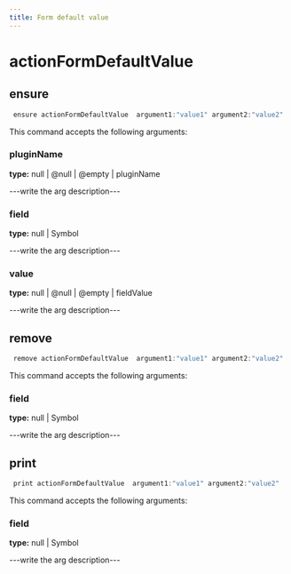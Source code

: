 ```yaml
---
title: Form default value
---
```


# actionFormDefaultValue

## ensure

```js filename="Terminal" copy
 ensure actionFormDefaultValue  argument1:"value1" argument2:"value2"
```

This command accepts the following arguments:

### pluginName
**type:** null | @null | @empty | pluginName

---write the arg description---

### field
**type:** null | Symbol

---write the arg description---

### value
**type:** null | @null | @empty | fieldValue

---write the arg description---


## remove

```js filename="Terminal" copy
 remove actionFormDefaultValue  argument1:"value1" argument2:"value2"
```

This command accepts the following arguments:

### field
**type:** null | Symbol

---write the arg description---


## print

```js filename="Terminal" copy
 print actionFormDefaultValue  argument1:"value1" argument2:"value2"
```

This command accepts the following arguments:

### field
**type:** null | Symbol

---write the arg description---


